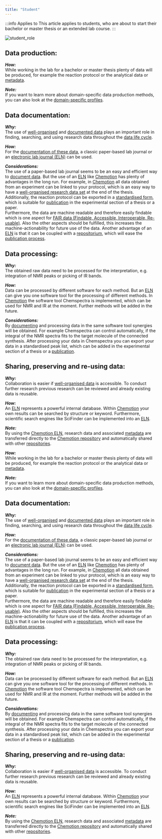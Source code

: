 ```yaml
---
title: "Student"
---
```


:::info Applies to
This article applies to students, who are about to start their bachelor or master thesis or an extended lab course.
:::

![student_role](/img/role_student_3.png)

## Data production:

***How:***          
While working in the lab for a bachelor or master thesis plenty of data will be produced, for example the reaction protocol or the analytical data or [metadata](/docs/topics/metadata).

***Note:***         
If you want to learn more about domain-specific data production methods, you can also look at the [domain-specific profiles](/docs/domains/guide).

## Data documentation:

***Why:***          
The use of [well-organised](/static/img/data_organisation) and [documented data](/docs/problems/data_documentation) plays an important role in finding, searching, and using research data throughout the [data life cycle](/docs/topics/data_life_cycle).

***How:***          
For the [documentation of these data](/docs/problems/data_documentation), a classic paper-based lab journal or an [electronic lab journal (ELN)](/docs/topics/eln) can be used.

***Considerations:***              
The use of a paper-based lab journal seems to be an easy and efficient way to [document data](/docs/problems/data_documentation). But the use of an [ELN](/docs/topics/eln) like [Chemotion](https://www.chemotion.net/chemotionsaurus/index.html) has plenty of advantages in the long run. For example, in [Chemotion](https://www.chemotion.net/chemotionsaurus/index.html) all data obtained from an experiment can be linked to your protocol, which is an easy way to have a [well-organised research data set](/docs/problems/data_organisation) at the end of the thesis. Additionally, the reaction protocol can be exported in a [standardised form](/docs/topics/format_standards), which is suitable for [publication](/docs/problems/data_publication) in the experimental section of a thesis or a paper. <br /> Furthermore, the data are machine readable and therefore easily findable which is one aspect for [FAIR data (Findable, Accessible, Interoperable, Re-usable)](/docs/topics/fair). Also the other aspects should be fulfilled, this increases the machine-actionability for future use of the data. Another advantage of an [ELN](/docs/topics/eln) is that it can be coupled with a [repositorium](/docs/topics/repositories), which will ease the [publication process](/docs/problems/data_publication).


## Data processing:

***Why:***          
The obtained raw data need to be processed for the interpretation, e.g. integration of NMR peaks or picking of IR bands.

***How:***          
Data can be processed by different software for each method. But an [ELN](/docs/topics/eln) can give you one software tool for the processing of different methods. In [Chemotion](https://www.chemotion.net/chemotionsaurus/index.html) the software tool Chemspectra is implemented, which can be used for NMR and IR at the moment. Further methods will be added in the future.

***Considerations:***           
By [documenting](/docs/problems/data_documentation) and processing data in the same software tool synergies will be obtained. For example Chemspectra can control automatically, if the integral of the NMR spectra fits to the target molecule of the connected synthesis. After processing your data in Chemspectra you can export your data in a standardised peak list, which can be added in the experimental section of a thesis or a [publication](/docs/problems/data_publication).


## Sharing, preserving and re-using data:

***Why:***      
Collaboration is easier if [well-organised data](/docs/problems/data_organisation) is accessible. To conduct further research previous research can be reviewed and already existing data is reusable.

***How:***          
An [ELN](/docs/topics/eln) represents a powerful internal database. Within [Chemotion](https://www.chemotion.net/chemotionsaurus/index.html) your own results can be searched by structure or keyword. Furthermore, scientific search engines like SciFinder can be implemented into an [ELN](/docs/topics/eln). 

***Note:***         
By using the [Chemotion ELN](https://www.chemotion.net/chemotionsaurus/index.html), research data and associated [metadata](/docs/topics/metadata) are transferred directly to the [Chemotion repository](https://www.chemotion-repository.net/welcome) and automatically shared with other [repositories](https://www.re3data.org/).

***How:***          
While working in the lab for a bachelor or master thesis plenty of data will be produced, for example the reaction protocol or the analytical data or [metadata](/docs/topics/metadata).

***Note:***         
If you want to learn more about domain-specific data production methods, you can also look at the [domain-specific profiles](/docs/domains/guide).

## Data documentation:

***Why:***          
The use of [well-organised](/docs/problems/data_organisation) and [documented data](/docs/problems/data_documentation) plays an important role in finding, searching, and using research data throughout the [data life cycle](/docs/topics/data_life_cycle).

***How:***          
For the [documentation of these data](/docs/problems/data_documentation), a classic paper-based lab journal or an [electronic lab journal (ELN)](/docs/topics/eln) can be used.

***Considerations:***              
The use of a paper-based lab journal seems to be an easy and efficient way to [document data](/docs/problems/data_documentation). But the use of an [ELN](/docs/topics/eln) like [Chemotion](https://www.chemotion.net/chemotionsaurus/index.html) has plenty of advantages in the long run. For example, in [Chemotion](https://www.chemotion.net/chemotionsaurus/index.html) all data obtained from an experiment can be linked to your protocol, which is an easy way to have a [well-organised research data set](/docs/problems/data_organisation) at the end of the thesis. Additionally, the reaction protocol can be exported in a [standardised form](/docs/topics/format_standards), which is suitable for [publication](/docs/problems/data_publication) in the experimental section of a thesis or a paper. <br /> Furthermore, the data are machine readable and therefore easily findable which is one aspect for [FAIR data (Findable, Accessible, Interoperable, Re-usable)](/docs/topics/fair). Also the other aspects should be fulfilled, this increases the machine-actionability for future use of the data. Another advantage of an [ELN](/docs/topics/eln) is that it can be coupled with a [repositorium](/docs/topics/repositories), which will ease the [publication process](/docs/problems/data_publication).


## Data processing:

***Why:***          
The obtained raw data need to be processed for the interpretation, e.g. integration of NMR peaks or picking of IR bands.

***How:***          
Data can be processed by different software for each method. But an [ELN](/docs/topics/eln) can give you one software tool for the processing of different methods. In [Chemotion](https://www.chemotion.net/chemotionsaurus/index.html) the software tool Chemspectra is implemented, which can be used for NMR and IR at the moment. Further methods will be added in the future.

***Considerations:***           
By [documenting](/docs/problems/data_documentation) and processing data in the same software tool synergies will be obtained. For example Chemspectra can control automatically, if the integral of the NMR spectra fits to the target molecule of the connected synthesis. After processing your data in Chemspectra you can export your data in a standardised peak list, which can be added in the experimental section of a thesis or a [publication](/docs/problems/data_publication).


## Sharing, preserving and re-using data:

***Why:***      
Collaboration is easier if [well-organised data](/docs/problems/data_organisation) is accessible. To conduct further research previous research can be reviewed and already existing data is reusable.

***How:***          
An [ELN](/docs/topics/eln) represents a powerful internal database. Within [Chemotion](https://www.chemotion.net/chemotionsaurus/index.html) your own results can be searched by structure or keyword. Furthermore, scientific search engines like SciFinder can be implemented into an [ELN](/docs/topics/eln). 

***Note:***         
By using the [Chemotion ELN](https://www.chemotion.net/chemotionsaurus/index.html), research data and associated [metadata](/docs/topics/metadata) are transferred directly to the [Chemotion repository](https://www.chemotion-repository.net/welcome) and automatically shared with other [repositories](https://www.re3data.org/).